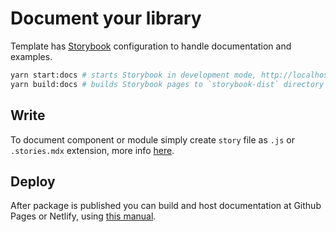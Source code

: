 
<Meta title="Docs/Add documentation" />

# Document your library

Template has [Storybook](https://storybook.js.org/) configuration to handle documentation and examples.

```bash
yarn start:docs # starts Storybook in development mode, http://localhost:6006/
yarn build:docs # builds Storybook pages to `storybook-dist` directory
```

## Write

To document component or module simply create `story` file as `.js` or `.stories.mdx` extension, more info [here](https://storybook.js.org/docs/react/writing-stories/introduction).

## Deploy

After package is published you can build and host documentation at Github Pages or Netlify, using [this manual](https://storybook.js.org/tutorials/intro-to-storybook/react/en/deploy/).

